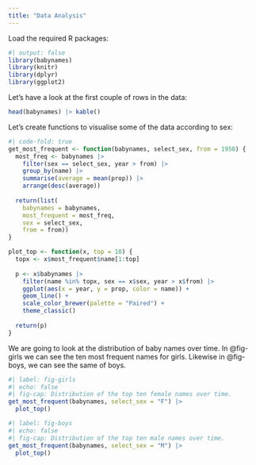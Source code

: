 ```yaml
---
title: "Data Analysis"
---
```


Load the required R packages:

```r
#| output: false
library(babynames)
library(knitr)
library(dplyr)
library(ggplot2)
```

Let's have a look at the first couple of rows in the data:

```r
head(babynames) |> kable()
```

Let's create functions to visualise some of the data according to sex:
```r
#| code-fold: true
get_most_frequent <- function(babynames, select_sex, from = 1950) {
  most_freq <- babynames |>
    filter(sex == select_sex, year > from) |>
    group_by(name) |>
    summarise(average = mean(prop)) |>
    arrange(desc(average))
    
  return(list(
    babynames = babynames,
    most_frequent = most_freq,
    sex = select_sex,
    from = from))
}

plot_top <- function(x, top = 10) {
  topx <- x$most_frequent$name[1:top]
  
  p <- x$babynames |>
    filter(name %in% topx, sex == x$sex, year > x$from) |>
    ggplot(aes(x = year, y = prop, color = name)) +
    geom_line() +
    scale_color_brewer(palette = "Paired") +
    theme_classic()
  
  return(p)
}
```

We are going to look at the distribution of baby names over time. In @fig-girls we can see the ten most frequent names for girls. Likewise in @fig-boys, we can see the same of boys.

```r
#| label: fig-girls
#| echo: false
#| fig-cap: Distribution of the top ten female names over time.
get_most_frequent(babynames, select_sex = "F") |>
  plot_top()
```

```r
#| label: fig-boys
#| echo: false
#| fig-cap: Distribution of the top ten male names over time.
get_most_frequent(babynames, select_sex = "M") |>
  plot_top()
```

